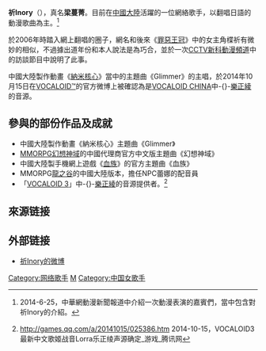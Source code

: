 {{blpsources|time=2014-10-19T15:44:04+00:00}}
{{notability unreferenced|time=2020-03-03}}
'''祈Inory'''（{{bd|1991年|11月2日|}}），真名'''梁蔓菁'''。目前在[[中國大陸|中國大陸]]活躍的一位網絡歌手，以翻唱日語的動漫歌曲為主。<ref>{{cite web |url=http://game.china.com/cartoon/news/11038482/20140625/18586594.html |title=存档副本 |accessdate=2014年10月20日 |deadurl=yes |archiveurl=https://web.archive.org/web/20160304111308/http://game.china.com/cartoon/news/11038482/20140625/18586594.html |archivedate=2016年3月4日 |df= }} 2014-6-25，中華網動漫新聞報道中介紹一次動漫表演的嘉賓們，當中包含對祈Inory的介紹。</ref>{{rs}}

於2006年時踏入網上翻唱的圈子，網名和後來《[[罪惡王冠|罪惡王冠]]》中的女主角楪祈有微妙的相似，不過據出道年份和本人說法是為巧合，並於一次[[中国中央电视台新科动漫频道|CCTV新科動漫頻道]]中的訪談節目中說明了此事。

中國大陸製作動畫《[[納米核心|納米核心]]》當中的主題曲《Glimmer》的主唱，於2014年10月15日在[[VOCALOID|VOCALOID™]]的官方微博上被確認為是[[VOCALOID_CHINA|VOCALOID CHINA]]中-{}-[[樂正綾|樂正綾]]的音源。

==參與的部份作品及成就==
* 中國大陸製作動畫《納米核心》主題曲《Glimmer》
* [[MMORPG|MMORPG]][[幻想神域|幻想神域]]的中國代理商官方中文版主題曲《幻想神域》
* 中國大陸製手機網上遊戲《[[血族|血族]]》的官方主題曲《血族》
* MMORPG[[龍之谷|龍之谷]]的中國大陸版本，擔任NPC蕾娜的配音員
* 「[[VOCALOID_3|VOCALOID 3]]」中-{}-[[樂正綾|樂正綾]]的音源提供者。<ref>http://games.qq.com/a/20141015/025386.htm {{Wayback|url=http://games.qq.com/a/20141015/025386.htm |date=20141210161642 }} 2014-10-15，VOCALOID3最新中文歌姬战音Lorra乐正绫声源确定_游戏_腾讯网</ref>

==來源链接==
<references/>

==外部链接==
*[http://weibo.com/inory 祈Inory的微博] {{Wayback|url=http://weibo.com/inory |date=20210405134351 }}

{{china-bio-stub}}
{{DEFAULTSORT:L}}
[[Category:网络歌手|Category:网络歌手]]
[[Category:梁姓|M]]
[[Category:中国女歌手|Category:中国女歌手]]